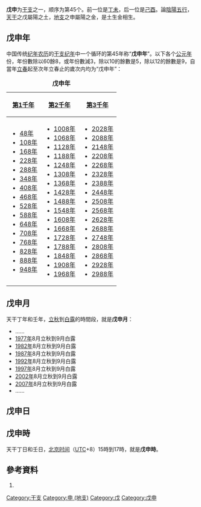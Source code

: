 {{Ganzhi-1}}

'''戊申'''为[[干支|干支]]之一，顺序为第45个。前一位是[[丁未|丁未]]，后一位是[[己酉|己酉]]。論[[陰陽|陰陽]][[五行|五行]]，[[天干|天干]]之戊屬陽之土，[[地支|地支]]之申屬陽之金，是土生金相生。

==戊申年==
中国传统[[纪年|纪年]][[农历|农历]]的[[干支纪年|干支纪年]]中一个循环的第45年称“'''戊申年'''”。以下各个[[公元|公元]][[年|年]]份，年份數除以60餘8，或年份數減3，除以10的餘數是5，除以12的餘數是9，自當年[[立春|立春]]起至次年立春止的歲次内均为“戊申年”：

{| class="wikitable"
|+'''戊申年'''
|-
![[第1千年|第1千年]]!![[第2千年|第2千年]]!![[第3千年|第3千年]]
|-
|
*[[48年|48年]]
*[[108年|108年]]
*[[168年|168年]]
*[[228年|228年]]
*[[288年|288年]]
*[[348年|348年]]
*[[408年|408年]]
*[[468年|468年]]
*[[528年|528年]]
*[[588年|588年]]
*[[648年|648年]]
*[[708年|708年]]
*[[768年|768年]]
*[[828年|828年]]
*[[888年|888年]]
*[[948年|948年]]
|
*[[1008年|1008年]]
*[[1068年|1068年]]
*[[1128年|1128年]]
*[[1188年|1188年]]
*[[1248年|1248年]]
*[[1308年|1308年]]
*[[1368年|1368年]]
*[[1428年|1428年]]
*[[1488年|1488年]]
*[[1548年|1548年]]
*[[1608年|1608年]]
*[[1668年|1668年]]
*[[1728年|1728年]]
*[[1788年|1788年]]
*[[1848年|1848年]]
*[[1908年|1908年]]
*[[1968年|1968年]]
|
*[[2028年|2028年]]
*[[2088年|2088年]]
*[[2148年|2148年]]
*[[2208年|2208年]]
*[[2268年|2268年]]
*[[2328年|2328年]]
*[[2388年|2388年]]
*[[2448年|2448年]]
*[[2508年|2508年]]
*[[2568年|2568年]]
*[[2628年|2628年]]
*[[2688年|2688年]]
*[[2748年|2748年]]
*[[2808年|2808年]]
*[[2868年|2868年]]
*[[2928年|2928年]]
*[[2988年|2988年]]
|}

==戊申月==
天干丁年和壬年，[[立秋|立秋]]到[[白露|白露]]的時間段，就是'''戊申月'''：

*……
*[[1977年|1977年]]8月立秋到9月白露
*[[1982年|1982年]]8月立秋到9月白露
*[[1987年|1987年]]8月立秋到9月白露
*[[1992年|1992年]]8月立秋到9月白露
*[[1997年|1997年]]8月立秋到9月白露
*[[2002年|2002年]]8月立秋到9月白露
*[[2007年|2007年]]8月立秋到9月白露
*……

==戊申日==
{{平年干支紀日	
|J101=	7年、87年、167年、247年、327年、407年、487年、567年、647年、727年、807年、887年、967年、1047年、1127年、1207年、1287年、1367年、1447年、1527年、1607年、……
|J102=	41年、121年、201年、281年、361年、441年、521年、601年、681年、761年、841年、921年、1001年、1081年、1161年、1241年、1321年、1401年、1481年、1561年、……
|J103=	18年、98年、178年、258年、338年、418年、498年、578年、658年、738年、818年、898年、978年、1058年、1138年、1218年、1298年、1378年、1458年、1538年、1618年、……
|J104=	75年、155年、235年、315年、395年、475年、555年、635年、715年、795年、875年、955年、1035年、1115年、1195年、1275年、1355年、1435年、1515年、1595年、……
|J105=	29年、109年、189年、269年、349年、429年、509年、589年、669年、749年、829年、909年、989年、1069年、1149年、1229年、1309年、1389年、1469年、1549年、……
|J106=	6年、86年、166年、246年、326年、406年、486年、566年、646年、726年、806年、886年、966年、1046年、1126年、1206年、1286年、1366年、1446年、1526年、1606年、……
|J107=	63年、143年、223年、303年、383年、463年、543年、623年、703年、783年、863年、943年、1023年、1103年、1183年、1263年、1343年、1423年、1503年、1583年、……
|J108=	17年、97年、177年、257年、337年、417年、497年、577年、657年、737年、817年、897年、977年、1057年、1137年、1217年、1297年、1377年、1457年、1537年、1617年、……
|J109=	74年、154年、234年、314年、394年、474年、554年、634年、714年、794年、874年、954年、1034年、1114年、1194年、1274年、1354年、1434年、1514年、1594年、……
|J110=	51年、131年、211年、291年、371年、451年、531年、611年、691年、771年、851年、931年、1011年、1091年、1171年、1251年、1331年、1411年、1491年、1571年、……
|J111=	5年、85年、165年、245年、325年、405年、485年、565年、645年、725年、805年、885年、965年、1045年、1125年、1205年、1285年、1365年、1445年、1525年、1605年、……
|J112=	62年、142年、222年、302年、382年、462年、542年、622年、702年、782年、862年、942年、1022年、1102年、1182年、1262年、1342年、1422年、1502年、1582年、……
|J113=	39年、119年、199年、279年、359年、439年、519年、599年、679年、759年、839年、919年、999年、1079年、1159年、1239年、1319年、1399年、1479年、1559年、……
|J114=	73年、153年、233年、313年、393年、473年、553年、633年、713年、793年、873年、953年、1033年、1113年、1193年、1273年、1353年、1433年、1513年、1593年、……
|J115=	50年、130年、210年、290年、370年、450年、530年、610年、690年、770年、850年、930年、1010年、1090年、1170年、1250年、1330年、1410年、1490年、1570年、……
|J116=	27年、107年、187年、267年、347年、427年、507年、587年、667年、747年、827年、907年、987年、1067年、1147年、1227年、1307年、1387年、1467年、1547年、……
|J117=	61年、141年、221年、301年、381年、461年、541年、621年、701年、781年、861年、941年、1021年、1101年、1181年、1261年、1341年、1421年、1501年、1581年、……
|J118=	38年、118年、198年、278年、358年、438年、518年、598年、678年、758年、838年、918年、998年、1078年、1158年、1238年、1318年、1398年、1478年、1558年、……
|J119=	15年、95年、175年、255年、335年、415年、495年、575年、655年、735年、815年、895年、975年、1055年、1135年、1215年、1295年、1375年、1455年、1535年、1615年、……
|J120=	49年、129年、209年、289年、369年、449年、529年、609年、689年、769年、849年、929年、1009年、1089年、1169年、1249年、1329年、1409年、1489年、1569年、……
|J121=	26年、106年、186年、266年、346年、426年、506年、586年、666年、746年、826年、906年、986年、1066年、1146年、1226年、1306年、1386年、1466年、1546年、……
|J122=	83年、163年、243年、323年、403年、483年、563年、643年、723年、803年、883年、963年、1043年、1123年、1203年、1283年、1363年、1443年、1523年、1603年、……
|J123=	37年、117年、197年、277年、357年、437年、517年、597年、677年、757年、837年、917年、997年、1077年、1157年、1237年、1317年、1397年、1477年、1557年、……
|J124=	14年、94年、174年、254年、334年、414年、494年、574年、654年、734年、814年、894年、974年、1054年、1134年、1214年、1294年、1374年、1454年、1534年、1614年、……
|J125=	71年、151年、231年、311年、391年、471年、551年、631年、711年、791年、871年、951年、1031年、1111年、1191年、1271年、1351年、1431年、1511年、1591年、……
|J126=	25年、105年、185年、265年、345年、425年、505年、585年、665年、745年、825年、905年、985年、1065年、1145年、1225年、1305年、1385年、1465年、1545年、……
|J127=	82年、162年、242年、322年、402年、482年、562年、642年、722年、802年、882年、962年、1042年、1122年、1202年、1282年、1362年、1442年、1522年、1602年、……
|J128=	59年、139年、219年、299年、379年、459年、539年、619年、699年、779年、859年、939年、1019年、1099年、1179年、1259年、1339年、1419年、1499年、1579年、……
|J129=	13年、93年、173年、253年、333年、413年、493年、573年、653年、733年、813年、893年、973年、1053年、1133年、1213年、1293年、1373年、1453年、1533年、1613年、……
|J130=	70年、150年、230年、310年、390年、470年、550年、630年、710年、790年、870年、950年、1030年、1110年、1190年、1270年、1350年、1430年、1510年、1590年、……
|J131=	47年、127年、207年、287年、367年、447年、527年、607年、687年、767年、847年、927年、1007年、1087年、1167年、1247年、1327年、1407年、1487年、1567年、……
|J201=	81年、161年、241年、321年、401年、481年、561年、641年、721年、801年、881年、961年、1041年、1121年、1201年、1281年、1361年、1441年、1521年、1601年、……
|J202=	58年、138年、218年、298年、378年、458年、538年、618年、698年、778年、858年、938年、1018年、1098年、1178年、1258年、1338年、1418年、1498年、1578年、……
|J203=	35年、115年、195年、275年、355年、435年、515年、595年、675年、755年、835年、915年、995年、1075年、1155年、1235年、1315年、1395年、1475年、1555年、……
|J204=	69年、149年、229年、309年、389年、469年、549年、629年、709年、789年、869年、949年、1029年、1109年、1189年、1269年、1349年、1429年、1509年、1589年、……
|J205=	46年、126年、206年、286年、366年、446年、526年、606年、686年、766年、846年、926年、1006年、1086年、1166年、1246年、1326年、1406年、1486年、1566年、……
|J206=	23年、103年、183年、263年、343年、423年、503年、583年、663年、743年、823年、903年、983年、1063年、1143年、1223年、1303年、1383年、1463年、1543年、1623年、……
|J207=	57年、137年、217年、297年、377年、457年、537年、617年、697年、777年、857年、937年、1017年、1097年、1177年、1257年、1337年、1417年、1497年、1577年、……
|J208=	34年、114年、194年、274年、354年、434年、514年、594年、674年、754年、834年、914年、994年、1074年、1154年、1234年、1314年、1394年、1474年、1554年、……
|J209=	11年、91年、171年、251年、331年、411年、491年、571年、651年、731年、811年、891年、971年、1051年、1131年、1211年、1291年、1371年、1451年、1531年、1611年、……
|J210=	45年、125年、205年、285年、365年、445年、525年、605年、685年、765年、845年、925年、1005年、1085年、1165年、1245年、1325年、1405年、1485年、1565年、……
|J211=	22年、102年、182年、262年、342年、422年、502年、582年、662年、742年、822年、902年、982年、1062年、1142年、1222年、1302年、1382年、1462年、1542年、1622年、……
|J212=	79年、159年、239年、319年、399年、479年、559年、639年、719年、799年、879年、959年、1039年、1119年、1199年、1279年、1359年、1439年、1519年、1599年、……
|J213=	33年、113年、193年、273年、353年、433年、513年、593年、673年、753年、833年、913年、993年、1073年、1153年、1233年、1313年、1393年、1473年、1553年、……
|J214=	10年、90年、170年、250年、330年、410年、490年、570年、650年、730年、810年、890年、970年、1050年、1130年、1210年、1290年、1370年、1450年、1530年、1610年、……
|J215=	67年、147年、227年、307年、387年、467年、547年、627年、707年、787年、867年、947年、1027年、1107年、1187年、1267年、1347年、1427年、1507年、1587年、……
|J216=	21年、101年、181年、261年、341年、421年、501年、581年、661年、741年、821年、901年、981年、1061年、1141年、1221年、1301年、1381年、1461年、1541年、1621年、……
|J217=	78年、158年、238年、318年、398年、478年、558年、638年、718年、798年、878年、958年、1038年、1118年、1198年、1278年、1358年、1438年、1518年、1598年、……
|J218=	55年、135年、215年、295年、375年、455年、535年、615年、695年、775年、855年、935年、1015年、1095年、1175年、1255年、1335年、1415年、1495年、1575年、……
|J219=	9年、89年、169年、249年、329年、409年、489年、569年、649年、729年、809年、889年、969年、1049年、1129年、1209年、1289年、1369年、1449年、1529年、1609年、……
|J220=	66年、146年、226年、306年、386年、466年、546年、626年、706年、786年、866年、946年、1026年、1106年、1186年、1266年、1346年、1426年、1506年、1586年、……
|J221=	43年、123年、203年、283年、363年、443年、523年、603年、683年、763年、843年、923年、1003年、1083年、1163年、1243年、1323年、1403年、1483年、1563年、……
|J222=	77年、157年、237年、317年、397年、477年、557年、637年、717年、797年、877年、957年、1037年、1117年、1197年、1277年、1357年、1437年、1517年、1597年、……
|J223=	54年、134年、214年、294年、374年、454年、534年、614年、694年、774年、854年、934年、1014年、1094年、1174年、1254年、1334年、1414年、1494年、1574年、……
|J224=	31年、111年、191年、271年、351年、431年、511年、591年、671年、751年、831年、911年、991年、1071年、1151年、1231年、1311年、1391年、1471年、1551年、……
|J225=	65年、145年、225年、305年、385年、465年、545年、625年、705年、785年、865年、945年、1025年、1105年、1185年、1265年、1345年、1425年、1505年、1585年、……
|J226=	42年、122年、202年、282年、362年、442年、522年、602年、682年、762年、842年、922年、1002年、1082年、1162年、1242年、1322年、1402年、1482年、1562年、……
|J227=	19年、99年、179年、259年、339年、419年、499年、579年、659年、739年、819年、899年、979年、1059年、1139年、1219年、1299年、1379年、1459年、1539年、1619年、……
|J228=	53年、133年、213年、293年、373年、453年、533年、613年、693年、773年、853年、933年、1013年、1093年、1173年、1253年、1333年、1413年、1493年、1573年、……
|J301=	30年、110年、190年、270年、350年、430年、510年、590年、670年、750年、830年、910年、990年、1070年、1150年、1230年、1310年、1390年、1470年、1550年、……
|G101=	1586年、1666年、1769年、1815年、1895年、1918年、1998年、2078年
|G102=	1643年、1746年、1849年、1975年、2055年
|G103=	1597年、1677年、1700年、1723年、1826年、1929年、2009年、2089年
|G104=	1654年、1757年、1803年、1883年、1906年、1986年、2066年
|G105=	1631年、1734年、1837年、1963年、2043年
|G106=	1585年、1665年、1711年、1791年、1814年、1894年、1917年、1997年、2077年、2100年
|G107=	1642年、1745年、1871年、1974年、2054年
|G108=	1619年、1699年、1722年、1825年、1951年、2031年
|G109=	1653年、1779年、1802年、1882年、1905年、1985年、2065年
|G110=	1630年、1733年、1859年、1962年、2042年
|G111=	1607年、1687年、1710年、1790年、1813年、1893年、1939年、2019年、2099年
|G112=	1641年、1767年、1870年、1973年、2053年
|G113=	1618年、1698年、1721年、1847年、1950年、2030年
|G114=	1595年、1675年、1778年、1801年、1881年、1927年、2007年、2087年
|G115=	1629年、1755年、1858年、1961年、2041年
|G116=	1606年、1686年、1709年、1789年、1835年、1938年、2018年、2098年
|G117=	1583年、1663年、1766年、1869年、1915年、1995年、2075年
|G118=	1617年、1697年、1743年、1846年、1949年、2029年
|G119=	1594年、1674年、1777年、1800年、1823年、1926年、2006年、2086年
|G120=	1651年、1754年、1857年、1903年、1983年、2063年
|G121=	1605年、1685年、1731年、1834年、1937年、2017年、2097年
|G122=	1582年、1662年、1765年、1811年、1891年、1914年、1994年、2074年
|G123=	1639年、1742年、1845年、1971年、2051年
|G124=	1593年、1673年、1719年、1799年、1822年、1925年、2005年、2085年
|G125=	1650年、1753年、1879年、1902年、1982年、2062年
|G126=	1627年、1730年、1833年、1959年、2039年
|G127=	1661年、1707年、1787年、1810年、1890年、1913年、1993年、2073年
|G128=	1638年、1741年、1867年、1970年、2050年
|G129=	1615年、1695年、1718年、1798年、1821年、1947年、2027年
|G130=	1649年、1775年、1878年、1901年、1981年、2061年
|G131=	1626年、1729年、1855年、1958年、2038年
|G201=	1603年、1683年、1706年、1786年、1809年、1889年、1935年、2015年、2095年
|G202=	1637年、1763年、1866年、1969年、2049年
|G203=	1614年、1694年、1717年、1797年、1843年、1946年、2026年
|G204=	1591年、1671年、1774年、1877年、1900年、1923年、2003年、2083年
|G205=	1625年、1751年、1854年、1957年、2037年
|G206=	1602年、1682年、1705年、1785年、1831年、1934年、2014年、2094年
|G207=	1659年、1762年、1865年、1911年、1991年、2071年
|G208=	1613年、1693年、1739年、1842年、1945年、2025年
|G209=	1590年、1670年、1773年、1819年、1899年、1922年、2002年、2082年
|G210=	1647年、1750年、1853年、1979年、2059年
|G211=	1601年、1681年、1727年、1830年、1933年、2013年、2093年
|G212=	1658年、1761年、1807年、1887年、1910年、1990年、2070年
|G213=	1635年、1738年、1841年、1967年、2047年
|G214=	1589年、1669年、1715年、1795年、1818年、1898年、1921年、2001年、2081年
|G215=	1646年、1749年、1875年、1978年、2058年
|G216=	1623年、1726年、1829年、1955年、2035年
|G217=	1657年、1703年、1783年、1806年、1886年、1909年、1989年、2069年
|G218=	1634年、1737年、1863年、1966年、2046年
|G219=	1611年、1691年、1714年、1794年、1817年、1897年、1943年、2023年
|G220=	1645年、1771年、1874年、1977年、2057年
|G221=	1622年、1725年、1851年、1954年、2034年
|G222=	1599年、1679年、1702年、1782年、1805年、1885年、1931年、2011年、2091年
|G223=	1633年、1759年、1862年、1965年、2045年
|G224=	1610年、1690年、1713年、1793年、1839年、1942年、2022年
|G225=	1587年、1667年、1770年、1873年、1919年、1999年、2079年
|G226=	1621年、1747年、1850年、1953年、2033年
|G227=	1598年、1678年、1701年、1781年、1827年、1930年、2010年、2090年
|G228=	1655年、1758年、1861年、1907年、1987年、2067年
|G301=	1609年、1689年、1735年、1838年、1941年、2021年
}}	
	
{{閏年干支紀日	
|J101=	無
|J102=	64年、144年、224年、304年、384年、464年、544年、624年、704年、784年、864年、944年、1024年、1104年、1184年、1264年、1344年、1424年、1504年、1584年、……
|J103=	無
|J104=	無
|J105=	52年、132年、212年、292年、372年、452年、532年、612年、692年、772年、852年、932年、1012年、1092年、1172年、1252年、1332年、1412年、1492年、1572年、……
|J106=	無
|J107=	無
|J108=	40年、120年、200年、280年、360年、440年、520年、600年、680年、760年、840年、920年、1000年、1080年、1160年、1240年、1320年、1400年、1480年、1560年、……
|J109=	無
|J110=	無
|J111=	28年、108年、188年、268年、348年、428年、508年、588年、668年、748年、828年、908年、988年、1068年、1148年、1228年、1308年、1388年、1468年、1548年、……
|J112=	無
|J113=	無
|J114=	16年、96年、176年、256年、336年、416年、496年、576年、656年、736年、816年、896年、976年、1056年、1136年、1216年、1296年、1376年、1456年、1536年、……
|J115=	無
|J116=	無
|J117=	84年、164年、244年、324年、404年、484年、564年、644年、724年、804年、884年、964年、1044年、1124年、1204年、1284年、1364年、1444年、1524年、1604年、……
|J118=	無
|J119=	無
|J120=	72年、152年、232年、312年、392年、472年、552年、632年、712年、792年、872年、952年、1032年、1112年、1192年、1272年、1352年、1432年、1512年、1592年、……
|J121=	無
|J122=	無
|J123=	60年、140年、220年、300年、380年、460年、540年、620年、700年、780年、860年、940年、1020年、1100年、1180年、1260年、1340年、1420年、1500年、1580年、……
|J124=	無
|J125=	無
|J126=	48年、128年、208年、288年、368年、448年、528年、608年、688年、768年、848年、928年、1008年、1088年、1168年、1248年、1328年、1408年、1488年、1568年、……
|J127=	無
|J128=	無
|J129=	36年、116年、196年、276年、356年、436年、516年、596年、676年、756年、836年、916年、996年、1076年、1156年、1236年、1316年、1396年、1476年、1556年、……
|J130=	無
|J131=	無
|J201=	24年、104年、184年、264年、344年、424年、504年、584年、664年、744年、824年、904年、984年、1064年、1144年、1224年、1304年、1384年、1464年、1544年、……
|J202=	無
|J203=	無
|J204=	12年、92年、172年、252年、332年、412年、492年、572年、652年、732年、812年、892年、972年、1052年、1132年、1212年、1292年、1372年、1452年、1532年、……
|J205=	無
|J206=	無
|J207=	80年、160年、240年、320年、400年、480年、560年、640年、720年、800年、880年、960年、1040年、1120年、1200年、1280年、1360年、1440年、1520年、1600年、……
|J208=	無
|J209=	無
|J210=	68年、148年、228年、308年、388年、468年、548年、628年、708年、788年、868年、948年、1028年、1108年、1188年、1268年、1348年、1428年、1508年、1588年、……
|J211=	無
|J212=	無
|J213=	56年、136年、216年、296年、376年、456年、536年、616年、696年、776年、856年、936年、1016年、1096年、1176年、1256年、1336年、1416年、1496年、1576年、……
|J214=	無
|J215=	無
|J216=	44年、124年、204年、284年、364年、444年、524年、604年、684年、764年、844年、924年、1004年、1084年、1164年、1244年、1324年、1404年、1484年、1564年、……
|J217=	無
|J218=	無
|J219=	32年、112年、192年、272年、352年、432年、512年、592年、672年、752年、832年、912年、992年、1072年、1152年、1232年、1312年、1392年、1472年、1552年、……
|J220=	無
|J221=	無
|J222=	20年、100年、180年、260年、340年、420年、500年、580年、660年、740年、820年、900年、980年、1060年、1140年、1220年、1300年、1380年、1460年、1540年、……
|J223=	無
|J224=	無
|J225=	8年、88年、168年、248年、328年、408年、488年、568年、648年、728年、808年、888年、968年、1048年、1128年、1208年、1288年、1368年、1448年、1528年、……
|J226=	無
|J227=	無
|J228=	76年、156年、236年、316年、396年、476年、556年、636年、716年、796年、876年、956年、1036年、1116年、1196年、1276年、1356年、1436年、1516年、1596年、……
|J229=	無
|G101=	1712年、1792年
|G102=	1872年
|G103=	1620年、1952年、2032年
|G104=	1780年
|G105=	1860年
|G106=	1608年、1688年、1940年、2020年
|G107=	1768年
|G108=	1848年
|G109=	1596年、1676年、1928年、2008年、2088年
|G110=	1756年
|G111=	1836年
|G112=	1584年、1664年、1916年、1996年、2076年
|G113=	1744年
|G114=	1824年
|G115=	1652年、1904年、1984年、2064年
|G116=	1732年
|G117=	1812年、1892年、2072年
|G118=	1640年、1972年、2052年
|G119=	1720年
|G120=	1880年
|G121=	1628年、1960年、2040年
|G122=	1708年、1788年
|G123=	1868年
|G124=	1616年、1696年、1948年、2028年
|G125=	1776年
|G126=	1856年
|G127=	1604年、1684年、1936年、2016年、2096年
|G128=	1764年
|G129=	1844年
|G130=	1592年、1672年、1924年、2004年、2084年
|G131=	1752年
|G201=	1832年
|G202=	1660年、1912年、1992年、2072年
|G203=	1740年
|G204=	1820年
|G205=	1648年、1980年、2060年
|G206=	1728年
|G207=	1808年、1888年、2068年
|G208=	1636年、1968年、2048年
|G209=	1716年、1796年
|G210=	1876年
|G211=	1624年、1956年、2036年
|G212=	1704年、1784年
|G213=	1864年
|G214=	1612年、1692年、1944年、2024年
|G215=	1772年
|G216=	1852年
|G217=	1600年、1680年、1932年、2012年、2092年
|G218=	1760年
|G219=	1840年
|G220=	1588年、1668年、1920年、2000年、2080年
|G221=	1748年
|G222=	1828年
|G223=	1656年、1908年、1988年、2068年
|G224=	1736年
|G225=	1816年、1896年
|G226=	1644年、1976年、2056年
|G227=	1724年
|G228=	1804年、1884年、2064年
|G229=	1632年、1964年、2044年
}}

==戊申時==
天干丁日和壬日，[[北京时间|北京时间]]（[[协调世界时|UTC]]+8）15時到17時，就是'''戊申時'''。

==參考資料==
#{{中西曆轉換}}

[[Category:干支|Category:干支]]
[[Category:申_(地支)|Category:申 (地支)]]
[[Category:戊|Category:戊]]
[[Category:戊申|Category:戊申]]